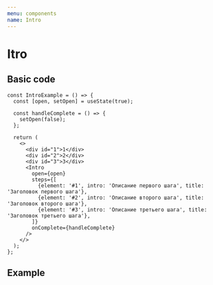```yaml
---
menu: components
name: Intro
---
```




# Itro

<Props of={Intro} />

## Basic code

```
const IntroExample = () => {
  const [open, setOpen] = useState(true);

  const handleComplete = () => {
    setOpen(false);
  };

  return (
    <>
      <div id="1">1</div>
      <div id="2">2</div>
      <div id="3">3</div>
      <Intro
        open={open}
        steps={[
          {element: '#1', intro: 'Описание первого шага', title: 'Заголовок первого шага'},
          {element: '#2', intro: 'Описание второго шага', title: 'Заголовок второго шага'},
          {element: '#3', intro: 'Описание третьего шага', title: 'Заголовок третьего шага'},
        ]}
        onComplete={handleComplete}
      />
    </>
  );
};
```

## Example

<Playground>
  <IntroExample />
</Playground>

